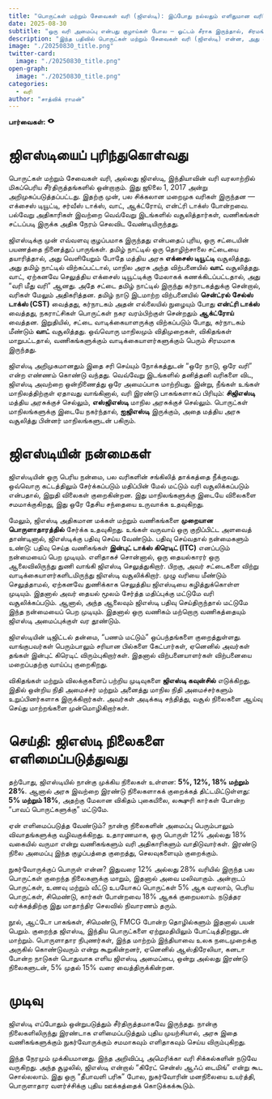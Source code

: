 ```yaml
---
title: "பொருட்கள் மற்றும் சேவைகள் வரி (ஜிஎஸ்டி): இப்போது நல்லதும் எளிதுமான வரி"
date: 2025-08-30
subtitle: "ஒரு வரி அமைப்பு என்பது குழாய்கள் போல — ஓட்டம் சீராக இருந்தால், சிரமங்களும் குறையும். — எம்.எஸ். மணி, பார்ட்னர், டிலாய்ட் இந்தியா"
description: "இந்த பதிவில் பொருட்கள் மற்றும் சேவைகள் வரி (ஜிஎஸ்டி) என்ன, அது ஏன் அறிமுகப்படுத்தப்பட்டது, அது எப்படி வேலை செய்கிறது, மற்றும் இந்திய அரசு ஏன் நான்கு நிலைகளிலிருந்து இரண்டாக மாற்ற முயற்சிக்கிறது என்பதை விளக்குகிறோம். இது நுகர்வோர், வணிகங்கள் மற்றும் பொருளாதாரத்திற்கு என்ன அர்த்தம் என்பதையும் பார்ப்போம்."
image: "./20250830_title.png"
twitter-card:
  image: "./20250830_title.png"
open-graph:
  image: "./20250830_title.png"
categories:
  - வரி
author: "சாத்விக் ராமன்"
---
```


<p><b>பார்வைகள்:</b> <svg xmlns="http://www.w3.org/2000/svg" width="1em" height="1em" viewBox="0 0 256 256"><path fill="currentColor" d="M247.31 124.76c-.35-.79-8.82-19.58-27.65-38.41C194.57 61.26 162.88 48 128 48S61.43 61.26 36.34 86.35C17.51 105.18 9 124 8.69 124.76a8 8 0 0 0 0 6.5c.35.79 8.82 19.57 27.65 38.4C61.43 194.74 93.12 208 128 208s66.57-13.26 91.66-38.34c18.83-18.83 27.3-37.61 27.65-38.4a8 8 0 0 0 0-6.5M128 168a40 40 0 1 1 40-40a40 40 0 0 1-40 40"/></svg> <span class="waline-pageview-count"></i><p>

# ஜிஎஸ்டியைப் புரிந்துகொள்வது  
பொருட்கள் மற்றும் சேவைகள் வரி, அல்லது ஜிஎஸ்டி, இந்தியாவின் வரி வரலாற்றில் மிகப்பெரிய சீர்திருத்தங்களில் ஒன்றாகும். இது ஜூலை 1, 2017 அன்று அறிமுகப்படுத்தப்பட்டது. இதற்கு முன், பல சிக்கலான மறைமுக வரிகள் இருந்தன — எக்சைஸ் டியூட்டி, சர்வீஸ் டாக்ஸ், வாட், ஆக்ட்ரோய், என்ட்ரி டாக்ஸ் போன்றவை. பல்வேறு அதிகாரிகள் இவற்றை வெவ்வேறு இடங்களில் வசூலித்தார்கள், வணிகங்கள் சட்டப்படி இருக்க அதிக நேரம் செலவிட வேண்டியிருந்தது.  

ஜிஎஸ்டிக்கு முன் எவ்வளவு குழப்பமாக இருந்தது என்பதைப் புரிய, ஒரு சட்டையின் பயணத்தை நினைத்துப் பாருங்கள். தமிழ் நாட்டில் ஒரு தொழிற்சாலை சட்டையை தயாரித்தால், அது வெளியேறும் போதே மத்திய அரசு **எக்சைஸ் டியூட்டி** வசூலித்தது. அது தமிழ் நாட்டில் விற்கப்பட்டால், மாநில அரசு அந்த விற்பனையில் **வாட்** வசூலித்தது. வாட், ஏற்கனவே செலுத்திய எக்சைஸ் டியூட்டிக்கு மேலாகக் கணக்கிடப்பட்டதால், அது “வரி மீது வரி” ஆனது. அதே சட்டை தமிழ் நாட்டில் இருந்து கர்நாடகத்துக்கு சென்றால், வரிகள் மேலும் அதிகரித்தன. தமிழ் நாடு இடமாற்ற விற்பனையில் **சென்ட்ரல் சேல்ஸ் டாக்ஸ் (CST)** வைத்தது, கர்நாடகம் அதன் எல்லையில் நுழையும் போது **என்ட்ரி டாக்ஸ்** வைத்தது, நகராட்சிகள் பொருட்கள் நகர வரம்பிற்குள் சென்றதும் **ஆக்ட்ரோய்** வைத்தன. இறுதியில், சட்டை வாடிக்கையாளருக்கு விற்கப்படும் போது, கர்நாடகம் மீண்டும் **வாட்** வசூலித்தது. ஒவ்வொரு மாநிலமும் விதிமுறைகள், விகிதங்கள் மாறுபட்டதால், வணிகங்களுக்கும் வாடிக்கையாளர்களுக்கும் பெரும் சிரமமாக இருந்தது.  

ஜிஎஸ்டி அறிமுகமானதும் இதை சரி செய்யும் நோக்கத்துடன் “ஒரே நாடு, ஒரே வரி” என்ற எண்ணம் கொண்டு வந்தது. வெவ்வேறு இடங்களில் தனித்தனி வரிகளை விட, ஜிஎஸ்டி அவற்றை ஒன்றிணைத்து ஒரே அமைப்பாக மாற்றியது. இன்று, நீங்கள் உங்கள் மாநிலத்திற்குள் ஏதாவது வாங்கினால், வரி இரண்டு பாகங்களாகப் பிரியும்: **சிஜிஎஸ்டி** மத்திய அரசுக்குச் செல்லும், **எஸ்ஜிஎஸ்டி** மாநில அரசுக்குச் செல்லும். பொருட்கள் மாநிலங்களுக்கு இடையே நகர்ந்தால், **ஐஜிஎஸ்டி** இருக்கும், அதை மத்திய அரசு வசூலித்து பின்னர் மாநிலங்களுடன் பகிரும்.  

# ஜிஎஸ்டியின் நன்மைகள்  
ஜிஎஸ்டியின் ஒரு பெரிய நன்மை, பல வரிகளின் சங்கிலித் தாக்கத்தை நீக்குவது. ஒவ்வொரு கட்டத்திலும் சேர்க்கப்படும் மதிப்பின் மேல் மட்டும் வரி வசூலிக்கப்படும் என்பதால், இறுதி விலைகள் குறைகின்றன. இது மாநிலங்களுக்கு இடையே விலைகளை சமமாக்குகிறது, இது ஒரே தேசிய சந்தையை உருவாக்க உதவுகிறது.  

மேலும், ஜிஎஸ்டி அதிகமான மக்கள் மற்றும் வணிகங்களை **முறையான பொருளாதாரத்தில்** சேர்க்க உதவுகிறது. உங்கள் வருவாய் ஒரு குறிப்பிட்ட அளவைத் தாண்டினால், ஜிஎஸ்டிக்கு பதிவு செய்ய வேண்டும். பதிவு செய்வதால் நன்மைகளும் உண்டு: பதிவு செய்த வணிகங்கள் **இன்புட் டாக்ஸ் கிரெடிட் (ITC)** எனப்படும் நன்மையைப் பெற முடியும். எளிதாகச் சொன்னால், ஒரு தையல்காரர் ஒரு ஆலைவிலிருந்து துணி வாங்கி ஜிஎஸ்டி செலுத்துகிறார். பிறகு, அவர் சட்டைகளை விற்று வாடிக்கையாளர்களிடமிருந்து ஜிஎஸ்டி வசூலிக்கிறார். முழு வரியை மீண்டும் செலுத்தாமல், ஏற்கனவே துணிக்காக செலுத்திய ஜிஎஸ்டியை கழித்துக்கொள்ள முடியும். இதனால் அவர் தையல் மூலம் சேர்த்த மதிப்புக்கு மட்டுமே வரி வசூலிக்கப்படும். ஆனால், அந்த ஆலைவும் ஜிஎஸ்டி பதிவு செய்திருந்தால் மட்டுமே இந்த நன்மையைப் பெற முடியும். இதனால் ஒரு வணிகம் மற்றொரு வணிகத்தையும் ஜிஎஸ்டி அமைப்புக்குள் வர தூண்டும்.  

ஜிஎஸ்டியின் டிஜிட்டல் தன்மை, “பணம் மட்டும்” ஒப்பந்தங்களை குறைத்துள்ளது. வாங்குபவர்கள் பெரும்பாலும் சரியான பில்களை கேட்பார்கள், ஏனெனில் அவர்கள் தங்கள் இன்புட் கிரெடிட் விரும்புகிறார்கள். இதனால் விற்பனையாளர்கள் விற்பனையை மறைப்பதற்கு வாய்ப்பு குறைகிறது.  

விகிதங்கள் மற்றும் விலக்குகளைப் பற்றிய முடிவுகளை **ஜிஎஸ்டி கவுன்சில்** எடுக்கிறது. இதில் ஒன்றிய நிதி அமைச்சர் மற்றும் அனைத்து மாநில நிதி அமைச்சர்களும் உறுப்பினர்களாக இருக்கிறார்கள். அவர்கள் அடிக்கடி சந்தித்து, வசூல் நிலைகளை ஆய்வு செய்து மாற்றங்களை முன்மொழிகிறார்கள்.  

# செய்தி: ஜிஎஸ்டி நிலைகளை எளிமைப்படுத்துவது  
தற்போது, ஜிஎஸ்டியில் நான்கு முக்கிய நிலைகள் உள்ளன: **5%, 12%, 18% மற்றும் 28%**. ஆனால் அரசு இவற்றை இரண்டு நிலைகளாகக் குறைக்கத் திட்டமிட்டுள்ளது: **5% மற்றும் 18%**, அதற்கு மேலான விகிதம் புகையிலை, லக்ஷுரி கார்கள் போன்ற “பாவப் பொருட்களுக்கு” மட்டுமே.  

ஏன் எளிமைப்படுத்த வேண்டும்? நான்கு நிலைகளின் அமைப்பு பெரும்பாலும் விவாதங்களுக்கு வழிவகுக்கிறது. உதாரணமாக, ஒரு பொருள் 12% அல்லது 18% வகையில் வருமா என்று வணிகங்களும் வரி அதிகாரிகளும் வாதிடுவார்கள். இரண்டு நிலை அமைப்பு இந்த குழப்பத்தை குறைத்து, செலவுகளையும் குறைக்கும்.  

நுகர்வோருக்குப் பொருள் என்ன? இதுவரை 12% அல்லது 28% வரியில் இருந்த பல பொருட்கள் குறைந்த நிலைகளுக்கு மாறும், இதனால் அவை மலிவாகும். அன்றாடப் பொருட்கள், உணவு மற்றும் வீட்டு உபயோகப் பொருட்கள் 5% ஆக வரலாம், பெரிய பொருட்கள், சிமெண்டு, கார்கள் போன்றவை 18% ஆகக் குறையலாம். நடுத்தர வர்க்கத்திற்கு இது மாதாந்திர செலவில் நிவாரணம் தரும்.  

நூல், ஆட்டோ பாகங்கள், சிமெண்டு, FMCG போன்ற தொழில்களும் இதனால் பயன் பெறும். குறைந்த ஜிஎஸ்டி, இந்திய பொருட்களை ஏற்றுமதியிலும் போட்டித்திறனுடன் மாற்றும். பொருளாதார நிபுணர்கள், இந்த மாற்றம் இந்தியாவை உலக நடைமுறைக்கு அருகில் கொண்டுவரும் என்று கூறுகின்றனர், ஏனெனில் ஆஸ்திரேலியா, கனடா போன்ற நாடுகள் பொதுவாக எளிய ஜிஎஸ்டி அமைப்பை, ஒன்று அல்லது இரண்டு நிலைகளுடன், 5% முதல் 15% வரை வைத்திருக்கின்றன.  

# முடிவு  
ஜிஎஸ்டி எப்போதும் ஒன்றுபடுத்தும் சீர்திருத்தமாகவே இருந்தது. நான்கு நிலைகளிலிருந்து இரண்டாக எளிமைப்படுத்தும் புதிய முயற்சியால், அரசு இதை வணிகங்களுக்கும் நுகர்வோருக்கும் சமமாகவும் எளிதாகவும் செய்ய விரும்புகிறது.  

இந்த நேரமும் முக்கியமானது. இந்த அறிவிப்பு, அமெரிக்கா வரி சிக்கல்களின் நடுவே வருகிறது. அந்த சூழலில், ஜிஎஸ்டி என்றால் “கிரேட் சென்ஸ் ஆஃப் டைமிங்” என்று கூட சொல்லலாம். இது ஒரு “தீபாவளி பரிசு” போல, நுகர்வோரின் மனநிலையை உயர்த்தி, பொருளாதார வளர்ச்சிக்கு புதிய ஊக்கத்தைக் கொடுக்கக்கூடும்.  
